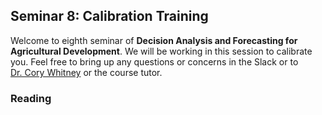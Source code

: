 ## Seminar 8: Calibration Training {#calibration} 
<!-- reference with [Calibration](#calibration) -->

Welcome to eighth seminar of **Decision Analysis and Forecasting for Agricultural Development**. We will be working in this session to calibrate you. Feel free to bring up any questions or concerns in the Slack or to [Dr. Cory Whitney](mailto:cory.whitney@uni-bonn.de?subject=[Seminar_4]%20Decision%20Analysis%20Lecture) or the course tutor.

### Reading

